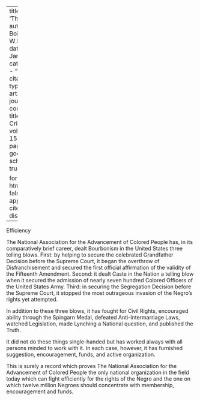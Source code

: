 
---
title: 'Thirteen'
author: Du Bois, W.E.B.
date: Jan. 1918
categories: 
  - ""
citation: 
  type: article-journal
  container-title: The Crisis
  volume: 15
  issue: 3
  page: 115
google-scholar: true

format:
  html:
    toc: false
    appendix-cite-as: display
---


Efficiency

The National Association for the Advancement of Colored People has, in its comparatively brief career, dealt Bourbonism in the United States three telling blows. First: by helping to secure the celebrated Grandfather Decision before the Supreme Court, it began the overthrow of Disfranchisement and secured the first official affirmation of the validity of the Fifteenth Amendment. Second: it dealt Caste in the Nation a telling blow when it secured the admission of nearly seven hundred Colored Officers of the United States Army. Third: in securing the Segregation Decision before the Supreme Court, it stopped the most outrageous invasion of the Negro's rights yet attempted.

In addition to these three blows, it has fought for Civil Rights, encouraged ability through the Spingarn Medal, defeated Anti-Intermarriage Laws, watched Legislation, made Lynching a National question, and published the Truth.

It did not do these things single-handed but has worked always with all persons minded to work with it. In each case, however, it has furnished suggestion, encouragement, funds, and active organization.

This is surely a record which proves The National Association for the Advancement of Colored People the only national organization in the field today which can fight efficiently for the rights of the Negro and the one on which twelve million Negroes should concentrate with membership, encouragement and funds.

